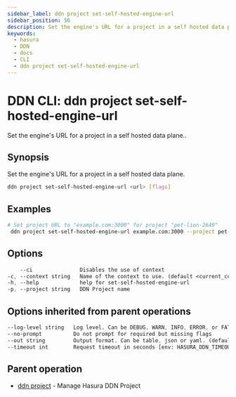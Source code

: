 ```yaml
---
sidebar_label: ddn project set-self-hosted-engine-url
sidebar_position: 56
description: Set the engine's URL for a project in a self hosted data plane. using the DDN CLI
keywords:
  - hasura
  - DDN
  - docs
  - CLI
  - ddn project set-self-hosted-engine-url
---
```


# DDN CLI: ddn project set-self-hosted-engine-url

Set the engine's URL for a project in a self hosted data plane..

## Synopsis

Set the engine's URL for a project in a self hosted data plane.

```bash
ddn project set-self-hosted-engine-url <url> [flags]
```

## Examples

```bash
# Set project URL to "example.com:3000" for project "pet-lion-2649"
 ddn project set-self-hosted-engine-url example.com:3000 --project pet-lion-2649
```

## Options

```sass
    --ci               Disables the use of context
-c, --context string   Name of the context to use. (default <current_context>)
-h, --help             help for set-self-hosted-engine-url
-p, --project string   DDN Project name
```

## Options inherited from parent operations

```sass
--log-level string   Log level. Can be DEBUG, WARN, INFO, ERROR, or FATAL. (default "INFO")
--no-prompt          Do not prompt for required but missing flags
--out string         Output format. Can be table, json or yaml. (default "table")
--timeout int        Request timeout in seconds [env: HASURA_DDN_TIMEOUT] (default 100)
```

## Parent operation

- [ddn project](/cli/commands/ddn_project) - Manage Hasura DDN Project
